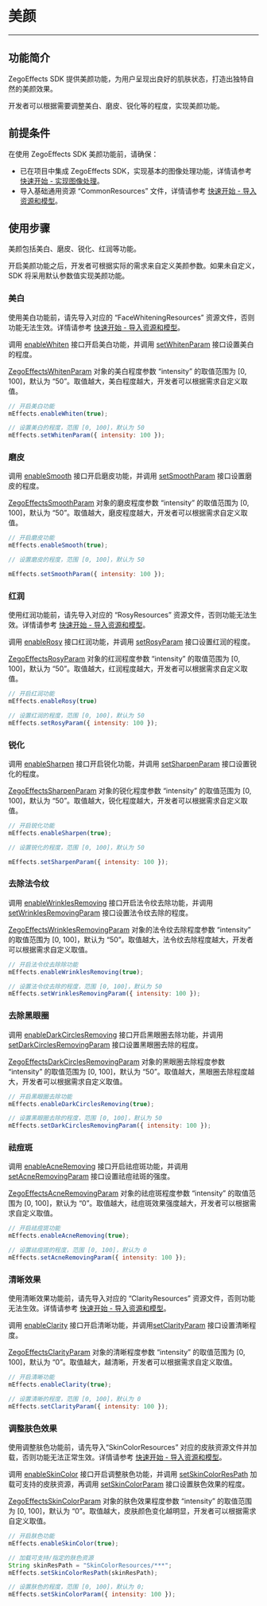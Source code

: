 # 美颜

- - -

## 功能简介

ZegoEffects SDK 提供美颜功能，为用户呈现出良好的肌肤状态，打造出独特自然的美颜效果。

开发者可以根据需要调整美白、磨皮、锐化等的程度，实现美颜功能。

## 前提条件

在使用 ZegoEffects SDK 美颜功能前，请确保：

- 已在项目中集成 ZegoEffects SDK，实现基本的图像处理功能，详情请参考 [快速开始 - 实现图像处理](!Quick_Starts/Solution_Implementation)。
- 导入基础通用资源 “CommonResources” 文件，详情请参考 [快速开始 - 导入资源和模型](!Quick_Starts/Import_Resources)。


## 使用步骤

美颜包括美白、磨皮、锐化、红润等功能。

开启美颜功能之后，开发者可根据实际的需求来自定义美颜参数。如果未自定义，SDK 将采用默认参数值实现美颜功能。

### 美白

<div class = 'mk-warning'>

使用美白功能前，请先导入对应的 “FaceWhiteningResources” 资源文件，否则功能无法生效。详情请参考 [快速开始 - 导入资源和模型](!Quick_Starts/Import_Resources)。
</div>


调用 [enableWhiten](@enableWhiten) 接口开启美白功能，并调用 [setWhitenParam](@setWhitenParam) 接口设置美白的程度。  

[ZegoEffectsWhitenParam](@-ZegoEffectsWhitenParam) 对象的美白程度参数 “intensity” 的取值范围为 [0, 100]，默认为 “50”。取值越大，美白程度越大，开发者可以根据需求自定义取值。


```js
// 开启美白功能
mEffects.enableWhiten(true);   

// 设置美白的程度，范围 [0, 100]，默认为 50
mEffects.setWhitenParam({ intensity: 100 });
```

### 磨皮

调用 [enableSmooth](@enableSmooth) 接口开启磨皮功能，并调用 [setSmoothParam](@setSmoothParam) 接口设置磨皮的程度。

[ZegoEffectsSmoothParam](@-ZegoEffectsSmoothParam) 对象的磨皮程度参数 “intensity” 的取值范围为 [0, 100]，默认为 “50”。取值越大，磨皮程度越大，开发者可以根据需求自定义取值。

```js
// 开启磨皮功能
mEffects.enableSmooth(true);

// 设置磨皮的程度，范围 [0, 100]，默认为 50

mEffects.setSmoothParam({ intensity: 100 });
```


### 红润

<div class = 'mk-warning'>

使用红润功能前，请先导入对应的 “RosyResources” 资源文件，否则功能无法生效。详情请参考 [快速开始 - 导入资源和模型](!Quick_Starts/Import_Resources)。
</div>


调用 [enableRosy](@enableRosy) 接口红润功能，并调用 [setRosyParam](@setRosyParam) 接口设置红润的程度。  

[ZegoEffectsRosyParam](@-ZegoEffectsRosyParam) 对象的红润程度参数 “intensity” 的取值范围为 [0, 100]，默认为 “50”。取值越大，红润程度越大，开发者可以根据需求自定义取值。


```js
// 开启红润功能
mEffects.enableRosy(true)   

// 设置红润的程度，范围 [0, 100]，默认为 50
mEffects.setRosyParam({ intensity: 100 });
```


### 锐化


调用 [enableSharpen](@enableSharpen) 接口开启锐化功能，并调用 [setSharpenParam](@setSharpenParam) 接口设置锐化的程度。

[ZegoEffectsSharpenParam](@-ZegoEffectsSharpenParam) 对象的锐化程度参数 “intensity” 的取值范围为 [0, 100]，默认为 “50”。取值越大，锐化程度越大，开发者可以根据需求自定义取值。

```js
// 开启锐化功能
mEffects.enableSharpen(true);

// 设置锐化的程度，范围 [0, 100]，默认为 50

mEffects.setSharpenParam({ intensity: 100 });
```


### 去除法令纹

调用 [enableWrinklesRemoving](@enableWrinklesRemoving) 接口开启法令纹去除功能，并调用 [setWrinklesRemovingParam](@setWrinklesRemovingParam) 接口设置法令纹去除的程度。

[ZegoEffectsWrinklesRemovingParam](@-ZegoEffectsWrinklesRemovingParam) 对象的法令纹去除程度参数 “intensity” 的取值范围为 [0, 100]，默认为 “50”。取值越大，法令纹去除程度越大，开发者可以根据需求自定义取值。

```js
// 开启法令纹去除除功能
mEffects.enableWrinklesRemoving(true);

// 设置法令纹去除的程度，范围 [0, 100]，默认为 50
mEffects.setWrinklesRemovingParam({ intensity: 100 });
```

### 去除黑眼圈

调用 [enableDarkCirclesRemoving](@enableDarkCirclesRemoving) 接口开启黑眼圈去除功能，并调用 [setDarkCirclesRemovingParam](@setDarkCirclesRemovingParam) 接口设置黑眼圈去除的程度。

[ZegoEffectsDarkCirclesRemovingParam](@-ZegoEffectsDarkCirclesRemovingParam) 对象的黑眼圈去除程度参数 “intensity” 的取值范围为 [0, 100]，默认为 “50”。取值越大，黑眼圈去除程度越大，开发者可以根据需求自定义取值。

```js
// 开启黑眼圈去除功能
mEffects.enableDarkCirclesRemoving(true);

// 设置黑眼圈去除的程度，范围 [0, 100]，默认为 50
mEffects.setDarkCirclesRemovingParam({ intensity: 100 });
```

### 祛痘斑

调用 [enableAcneRemoving](@enableAcneRemoving) 接口开启祛痘斑功能，并调用[setAcneRemovingParam](@setAcneRemovingParam) 接口设置祛痘祛斑的强度。

[ZegoEffectsAcneRemovingParam](@-ZegoEffectsAcneRemovingParam) 对象的祛痘斑程度参数 “intensity” 的取值范围为 [0, 100]，默认为 “0”。取值越大，祛痘斑效果强度越大，开发者可以根据需求自定义取值。

```js
// 开启祛痘斑功能
mEffects.enableAcneRemoving(true);

// 设置祛痘斑的程度，范围 [0, 100]，默认为 0
mEffects.setAcneRemovingParam({ intensity: 100 });
```

### 清晰效果

<div class = 'mk-warning'>

使用清晰效果功能前，请先导入对应的 “ClarityResources” 资源文件，否则功能无法生效。详情请参考 [快速开始 - 导入资源和模型](!Quick_Starts/Import_Resources)。
</div>

调用 [enableClarity](@enableClarity) 接口开启清晰功能，并调用[setClarityParam](@setClarityParam) 接口设置清晰程度。

[ZegoEffectsClarityParam](@-ZegoEffectsClarityParam) 对象的清晰程度参数 “intensity” 的取值范围为 [0, 100]，默认为 “0”。取值越大，越清晰，开发者可以根据需求自定义取值。

```js
// 开启清晰功能
mEffects.enableClarity(true);

// 设置清晰的程度，范围 [0, 100]，默认为 0
mEffects.setClarityParam({ intensity: 100 });
```

### 调整肤色效果

<div class = 'mk-warning'>

使用调整肤色功能前，请先导入“SkinColorResources” 对应的皮肤资源文件并加载，否则功能无法正常生效。详情请参考 [快速开始 - 导入资源和模型](!Quick_Starts/Import_Resources)。
</div>

调用 [enableSkinColor](@enableSkinColor) 接口开启调整肤色功能，并调用 [setSkinColorResPath](@setSkinColorResPath) 加载可支持的皮肤资源，再调用 [setSkinColorParam](@setSkinColorParam) 接口设置肤色效果的程度。

[ZegoEffectsSkinColorParam](@-ZegoEffectsSkinColorParam) 对象的肤色效果程度参数 “intensity” 的取值范围为 [0, 100]，默认为 “0”。取值越大，皮肤颜色变化越明显，开发者可以根据需求自定义取值。

```js
// 开启肤色功能
mEffects.enableSkinColor(true);

// 加载可支持/指定的肤色资源
String skinResPath = "SkinColorResources/***";
mEffects.setSkinColorResPath(skinResPath);

// 设置肤色的程度，范围 [0, 100]，默认为 0;
mEffects.setSkinColorParam({ intensity: 100 });
```
